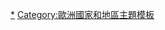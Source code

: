 <noinclude>
{{noteTA|G1=比利时地名}}
</noinclude>
{{Navbox
| name = 佛兰德主题
| image = [[File:Flanders in Europe.svg|200px|Flanders in Europe]]
| title = {{flag|Flanders}}主题
| state    = {{{state|autocollapse}}}
| listclass = hlist

| group1 = 行政區劃
| list1 =
 {{Navbox |child |groupstyle=padding-left:0.5em;padding-right:0.5em;font-weight:normal;
  | group1 = 現代比利時
  | list1 =
* [[弗拉芒大區]]
* [[比利时弗拉芒社群|弗拉芒社群]]
  | group2 = {{longitem|鄰近及過往<br>行政區劃}}
  | list2 =
* [[佛兰德伯国]]
* [[法國法蘭德斯|法国佛兰德]]
* {{tsl|en|Zeelandic Flanders||泽兰佛兰德}}
* {{tsl|en|Romance Flanders||罗曼佛兰德}}
  | group3 = 地區
  | list3 =
* {{tsl|en|Flemish Ardennes||弗拉芒阿登}}
* [[肯彭 (地区)|肯彭]]
* {{tsl|en|Denderstreek||登德尔地区}}
* {{tsl|en|Hageland||哈赫兰}}
* {{tsl|en|Hesbaye||埃斯拜}}
* {{tsl|en|Pajottenland||帕约滕兰}}
* {{tsl|en|Meetjesland||梅切斯兰}}
* {{tsl|en|Westhoek (region)||韦斯特胡克}}
* {{tsl|en|Waasland|瓦斯兰 (地区)|瓦斯兰}}
* ...
 }}

| group2 = {{longitem|{{tsl|en|Provinces of Flanders|佛兰德省份|省份}}<br/>{{nobold|（及城市）}}}}
| list2 =
 {{Navbox |child |groupstyle=padding-left:0.5em;padding-right:0.5em;font-weight:normal;
  | list1 =
* [[西佛兰德省]] {{small|（[[布吕赫]]）}}
* [[东佛兰德省]] {{small|（[[根特]]）}}
* [[安特衛普省]] {{small|（[[安特卫普]]）}}
* [[弗拉芒布拉班特省]] {{small|（[[鲁汶]]）}}
* [[林堡省 (比利时)|林堡省]] {{small|（[[哈瑟尔特]]）}}
  | group2 = 參見
  | list2 =
* [[布鲁塞尔-首都大区|布魯塞爾]]
* {{tsl|en|List of municipalities of the Flemish Region|弗拉芒大区市镇列表|市镇列表}}
* {{tsl|en|Flemish Diamond||弗拉芒钻石}}
 }}

| group3 = {{tsl|en|Politics of Flanders|佛兰德政治|政治}}
| list3 =
* [[弗拉芒议会|議會]]
* [[弗拉芒政府|政府]]
* {{tsl|en|Flemish Community Commission|弗拉芒社區委員會|社區委員會}}
* {{tsl|en|Political parties in Flanders|佛兰德政党|政黨}}
* {{tsl|en|Minister-President of Flanders|佛兰德内阁总理|內閣總理}}

| group4 = {{longitem|象徵及<br/>{{tsl|en|History of Flanders|佛兰德历史|歷史}}}}
| list4 = <!--Alphabetical:-->
* {{tsl|en|De Vlaamse Leeuw|弗拉芒之狮|區歌}}
* {{tsl|en|Coat of arms of Flanders|弗拉芒徽章|區徽}}
* {{tsl|en|Day of the Flemish Community|弗拉芒社群节日}}
** [[金马刺战役]]
** {{tsl|en|De Leeuw van Vlaanderen (novel)|佛兰德之狮|小说《佛兰德之狮》}}
* [[法蘭德斯旗|旗幟]]

| group5 = 其他
| list5 = <!--Alphabetical:-->
* [[弗拉芒运动]]
* [[弗拉芒语]]
* {{tsl|en|Flemish literature|弗拉芒文学|文學}}
* {{tsl|en|Flemish painting|弗拉芒绘画|繪畫}}
* [[弗拉芒人]]
* {{tsl|en|Education in Flanders|法蘭德斯教育|教育}}
* {{tsl|en|Science and technology in Flanders|法蘭德斯科技|科技}}
* {{tsl|en|Transport in Flanders|法蘭德斯交通|交通}}
* {{tsl|en|Agriculture in Flanders|法蘭德斯農業|農業}}

}}<noinclude>
{{collapsible option}}

[[Category:法蘭德斯|*]]
[[Category:歐洲國家和地區主題模板]]
</noinclude>